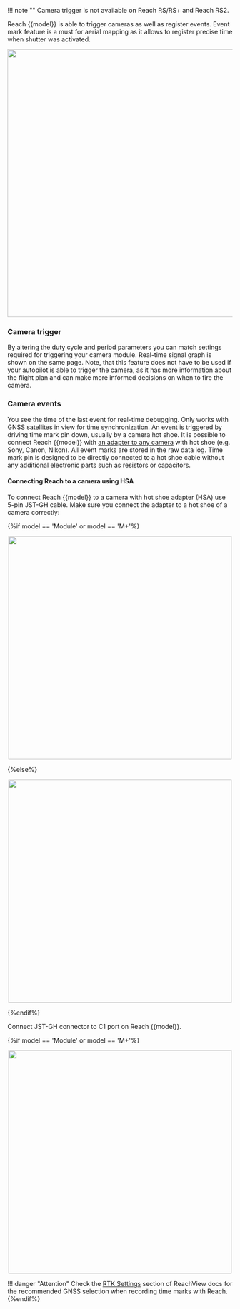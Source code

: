 !!! note ""
	Camera trigger is not available on Reach RS/RS+ and Reach RS2.

Reach {{model}} is able to trigger cameras as well as register events. Event mark feature is a must for aerial mapping as it allows to register precise time when shutter was activated.

<p style="text-align:center" ><img src="../img/reachview/camera_control/camera-control.png" style="width: 600px;" /></p>

### Camera trigger
By altering the duty cycle and period parameters you can match settings required for triggering your camera module. Real-time signal graph is shown on the same page. Note, that this feature does not have to be used if your autopilot is able to trigger the camera, as it has more information about the flight plan and can make more informed decisions on when to fire the camera.


### Camera events
You see the time of the last event for real-time debugging. Only works with GNSS satellites in view for time synchronization. An event is triggered by driving time mark pin down, usually by a camera hot shoe. It is possible to connect Reach {{model}} with [an adapter to any camera](#connecting-reach-to-a-camera-using-hsa) with hot shoe (e.g. Sony, Canon, Nikon). All event marks are stored in the raw data log. Time mark pin is designed to be directly connected to a hot shoe cable without any additional electronic parts such as resistors or capacitors.

#### Connecting Reach to a camera using HSA

To connect Reach {{model}} to a camera with hot shoe adapter (HSA) use 5-pin JST-GH cable. Make sure you connect the adapter to a hot shoe of a camera correctly:

{%if model == 'Module' or model == 'M+'%}

<p style="text-align:center" ><img src="../img/reachview/camera_control/emlid-hotshoe.jpg" style="width: 500px;" /></p>

{%else%}

<p style="text-align:center" ><img src="../img/reachview/camera_control/camera-M2.jpg" style="width: 500px;" /></p>

{%endif%}

Connect JST-GH connector to С1 port on Reach {{model}}. 

{%if model == 'Module' or model == 'M+'%}

<p style="text-align:center" ><img src="../img/reachview/camera_control/s1port-connection.jpg" style="width: 500px;" /></p>

!!! danger "Attention"
    Check the [RTK Settings](../../reachview/rtk-settings/#gnss-selection-for-time-marks-logging) section of ReachView docs for the recommended GNSS selection when recording time marks with Reach.
{%endif%}
